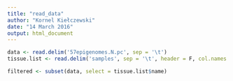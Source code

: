 ```yaml
---
title: "read_data"
author: "Kornel Kiełczewski"
date: "14 March 2016"
output: html_document
---
```



```r
data <- read.delim('57epigenomes.N.pc', sep = '\t')
tissue.list <- read.delim('samples', sep = '\t', header = F, col.names = c('name', 'desc'))

filtered <- subset(data, select = tissue.list$name)
```

